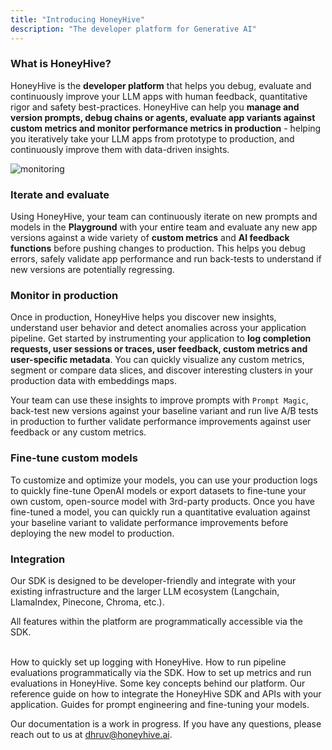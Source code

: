 ```yaml
---
title: "Introducing HoneyHive"
description: "The developer platform for Generative AI"
---
```


### What is HoneyHive?

HoneyHive is the **developer platform** that helps you debug, evaluate and continuously improve your LLM apps with human feedback, quantitative rigor and safety best-practices. HoneyHive can help you **manage and version prompts, debug chains or agents, evaluate app variants against custom metrics and monitor performance metrics in production** - helping you iteratively take your LLM apps from prototype to production, and continuously improve them with data-driven insights.

![monitoring](/images/monitoring.png)

### Iterate and evaluate

Using HoneyHive, your team can continuously iterate on new prompts and models in the **Playground** with your entire team and evaluate any new app versions against a wide variety of **custom metrics** and **AI feedback functions** before pushing changes to production. This helps you debug errors, safely validate app performance and run back-tests to understand if new versions are potentially regressing.

### Monitor in production

Once in production, HoneyHive helps you discover new insights, understand user behavior and detect anomalies across your application pipeline. Get started by instrumenting your application to **log completion requests, user sessions or traces, user feedback, custom metrics and user-specific metadata**. You can quickly visualize any custom metrics, segment or compare data slices, and discover interesting clusters in your production data with embeddings maps.

Your team can use these insights to improve prompts with `Prompt Magic`, back-test new versions against your baseline variant and run live A/B tests in production to further validate performance improvements against user feedback or any custom metrics.

### Fine-tune custom models

To customize and optimize your models, you can use your production logs to quickly fine-tune OpenAI models or export datasets to fine-tune your own custom, open-source model with 3rd-party products. Once you have fine-tuned a model, you can quickly run a quantitative evaluation against your baseline variant to validate performance improvements before deploying the new model to production.

### Integration

Our SDK is designed to be developer-friendly and integrate with your existing infrastructure and the larger LLM ecosystem (Langchain, LlamaIndex, Pinecone, Chroma, etc.). 

<Tip>All features within the platform are programmatically accessible via the SDK.</Tip>

<br />

<CardGroup>
  <Card title="Log Requests & Feedback" icon="rectangle-terminal" href="/python-quickstart">
    How to quickly set up logging with HoneyHive.
  </Card>
  <Card title="Log Evaluation Runs" icon="rectangle-terminal" href="/programmatic-evals">
    How to run pipeline evaluations programmatically via the SDK.
  </Card>
  <Card title="Create Evaluation Metrics" icon="rectangle-terminal" href="/metrics">
    How to set up metrics and run evaluations in HoneyHive.
  </Card>
  <Card title="Concepts" icon="sliders" href="/concepts">
    Some key concepts behind our platform.
  </Card>
  <Card title="API Reference Guide" icon="heading" href="/api-reference/authentication">
    Our reference guide on how to integrate the HoneyHive SDK and APIs with your application.
  </Card>
  <Card title="Prompt Engineering and Fine-Tuning Guides" icon="heading" href="/resources">
    Guides for prompt engineering and fine-tuning your models.
  </Card>
</CardGroup>

<br />

<Note>Our documentation is a work in progress. If you have any questions, please reach out to us at [dhruv@honeyhive.ai](mailto:dhruv@honeyhive.ai).</Note>
